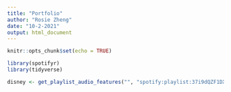 ```yaml
---
title: "Portfolio"
author: "Rosie Zheng"
date: "10-2-2021"
output: html_document
---
```


```r
knitr::opts_chunk$set(echo = TRUE)
```

```r
library(spotifyr)
library(tidyverse)
```

```r
disney <- get_playlist_audio_features("", "spotify:playlist:37i9dQZF1DX8C9xQcOrE6T")
```


